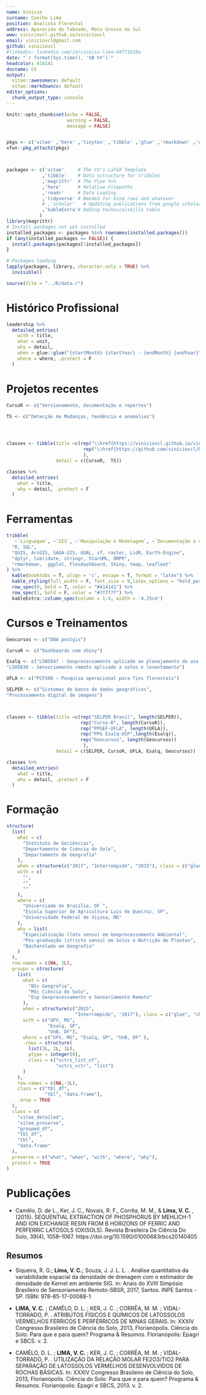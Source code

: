 ```yaml
---
name: Vinicio
surname: Coelho Lima
position: Analista Florestal
address: Aparecida do Taboado, Mato Grosso do Sul
www: viniciovcl.github.io/viniciovcl
email: viniciovcl@gmail.com
github: viniciovcl
#linkedin: linkedin.com/in/vinício-lima-44771b10a
date: "`r format(Sys.time(), '%B %Y')`"
headcolor: 414141
docname: CV
output:
  vitae::awesomecv: default
  vitae::markdowncv: default
editor_options:
  chunk_output_type: console
---
```


```r
knitr::opts_chunk$set(echo = FALSE,
                      warning = FALSE,
                      message = FALSE)


pkgs <- c('vitae' ,'here' ,'tinytex' ,'tibble' ,'glue' ,'rmarkdown' ,'dplyr', 'readr' ,'yaml')
xfun::pkg_attach2(pkgs)



packages <- c('vitae'     # The CV's LaTeX Template
             ,'tibble'    # Data sctructure for tribbles
             ,'magrittr'  # The Pipe %>%
             ,'here'      # Relative Filepaths
             ,'readr'     # Data Loading
             ,'tidyverse' # Needed for bind_rows and whatever
             # ,'scholar'   # Updating publications from google scholar
             ,'kableExtra'# Adding technicalskills table
            )
library(magrittr)
# Install packages not yet installed
installed_packages <- packages %in% rownames(installed.packages())
if (any(installed_packages == FALSE)) {
  install.packages(packages[!installed_packages])
}

# Packages loading
lapply(packages, library, character.only = TRUE) %>%
  invisible()

source(file = "../R/data.r")

```


# Histórico Profissional


```r

leadership %>%
  detailed_entries(
    with = title,
    what = unit,
    why = detail,
    when = glue::glue("{startMonth} {startYear} - {endMonth} {endYear}",.na = ""),
    where = where, .protect = F
  )

```




# Projetos recentes


```r


CursoR <- c("Versionamento, documentação e reportes")

TS <- c("Detecção de Mudanças, tendência e anomalias")




classes <- tibble(title =c(rep("\\href{https://viniciovcl.github.io/viniciovcl/post/}{\\color{black}{Relatórios reprodutíveis}}", length(CursoR)),
                            rep("\\href{https://github.com/viniciovcl/Data-cube-raster/}{\\color{black}{Análise de imagens de satélite}}",length(TS))
                            ),
                  detail = c(CursoR,  TS))

classes %>%
  detailed_entries(
    what = title,
    why = detail, .protect = F
  )
```



# Ferramentas

<!-- \noindent\makebox[\linewidth]{\rule{\textwidth}{0.4pt}} -->

<!-- \par\noindent\nobreak\vspace{-30pt}\rule{\textwidth}{1pt} -->

```r
tribble(
   ~`Linguagem`, ~`GIS`, ~`Manipulação e Modelagem`, ~`Documentação e comunicação`,
  "R, SQL",
  "QGIS, ArcGIS, SAGA-GIS, GDAL, sf, raster, LidR, Earth-Engine",
  "dplyr, lubridate, stringr, StarUML, OMPR",
  "rmarkdown,  ggplot, Flexdashboard, Shiny, tmap, leafleat"
) %>%
  kable(booktabs = T, align = 'c', escape = T, format = "latex") %>%
  kable_styling(full_width = F, font_size = 9,latex_options = "hold_position") %>% 
  row_spec(0, bold = T, color = "#414141") %>% 
  row_spec(1, bold = F, color = "#7f7f7f") %>% 
  kableExtra::column_spec(column = 1:4, width = '4.25cm')
```

<!-- \smallskip -->



# Cursos e Treinamentos


```r

Geocursos <- c("DBA postgis")

CursoR <- c("Dashboards com shiny")

Esalq <- c("LSN5847 - Geoprocessamento aplicado ao planejamento do uso da terra",
"LSO5830 - Sensoriamento remoto aplicado a solos e levantamento")

UFLA <- c("PCF508 – Pesquisa operacional para fins florestais")

SELPER <- c("Sistemas de banco de dados geográficos",
"Processamento digital de imagens")



classes <- tibble(title =c(rep("SELPER Brasil", length(SELPER)),
                           rep("Curso-R", length(CursoR)),
                           rep("PPGEF-UFLA", length(UFLA)), 
                           rep("PPG Esalq-USP",length(Esalq)),
                           rep("Geocursos", length(Geocursos)) 
                            ),
                  detail = c(SELPER, CursoR, UFLA, Esalq, Geocursos))

classes %>%
  detailed_entries(
    what = title,
    why = detail, .protect = F
  )
```



# Formação

```r
structure(
  list(
    what = c(
      "Instituto de Gociências",
      "Departamento de Ciência do Solo",
      "Departamento de Geografia"
    ),
    when = structure(c("2017", "Interrompido", "2015"), class = c("glue", "character")),
    with = c(
      "",
      "",
      ""
    ),
    where = c(
      "Universiade de Brasília, DF ",
      "Escola Superior de Agricultura Luis de Queiroz, SP",
      "Universidade Federal de Viçosa, MG"
    ),
    why = list(
      "Especialização (lato sensu) em Geoprocessamento Ambiental",
      "Pós-graduação (stricto sensu) em Solos e Nutrição de Plantas",
      "Bacharelado em Geografia"
    )
  ),
  row.names = c(NA, 3L),
  groups = structure(
    list(
      what = c(
        "BSc Geografia",
        "MSc Ciência do Solo",
        "Esp Geoprocessamento e Sensoriamento Remoto"
      ),
      when = structure(c("2015",
                         "Interrompido", "2017"), class = c("glue", "character")),
      with = c("UFV, MG",
               "Esalq, SP",
               "UnB, DF"),
      where = c("UFV, MG", "Esalq, SP", "UnB, DF" ),
      .rows = structure(
        list(3L, 2L, 1L),
        ptype = integer(0),
        class = c("vctrs_list_of",
                  "vctrs_vctr", "list")
      )
    ),
    row.names = c(NA,-3L),
    class = c("tbl_df",
              "tbl", "data.frame"),
    .drop = TRUE
  ),
  class = c(
    "vitae_detailed",
    "vitae_preserve",
    "grouped_df",
    "tbl_df",
    "tbl",
    "data.frame"
  ),
  preserve = c("what", "when", "with", "where", "why"),
  protect = TRUE
)

```


# Publicações

- Camêlo, D. de L., Ker, J. C., Novais, R. F., Corrêa, M. M., & **Lima, V. C.** , (2015). SEQUENTIAL EXTRACTION OF PHOSPHORUS BY MEHLICH-1 AND ION EXCHANGE RESIN FROM B HORIZONS OF FERRIC AND PERFERRIC LATOSOLS (OXISOLS). Revista Brasileira De Ciência Do Solo, 39(4), 1058–1067. https://doi.org/10.1590/01000683rbcs20140405

## Resumos

- Siqueira, R. G.; **Lima, V. C.**; Souza, J. J. L. L. . Análise quantitativa da variabilidade espacial da densidade de drenagem com o estimador de densidade de Kernel em ambiente SIG. in: Anais do XVIII Simpósio Brasileiro de Sensoriamento Remoto-SBSR, 2017, Santos. INPE Santos - SP. ISBN: 978-85-17-00088-1

- **LIMA, V. C.** ; CAMÊLO, D. L. ; KER, J. C. ; CORRÊA, M. M. ; VIDAL-TORRADO, P. . ATRIBUTOS FÍSICOS E QUÍMICOS DE LATOSSOLOS VERMELHOS FÉRRICOS E PERFÉRRICOS DE MINAS GERAIS. In: XXXIV Congresso Brasileiro de Ciência do Solo, 2013, Florianópolis. Ciência do Solo: Para que e para quem? Programa & Resumos. Florianópolis: Epagri e SBCS. v. 2. 


- CAMÊLO, D. L. ; **LIMA, V. C.** ; KER, J. C. ; CORRÊA, M. M. ; VIDAL-TORRADO, P. . UTILIZAÇÃO DA RELAÇÃO MOLAR FE2O3/TIO2 PARA SEPARAÇÃO DE LATOSSOLOS VERMELHOS DESENVOLVIDOS DE ROCHAS BÁSICAS. In: XXXIV Congresso Brasileiro de Ciência do Solo, 2013, Florianópolis. Ciência do Solo: Para que e para quem? Programa & Resumos. Florianópolis: Epagri e SBCS, 2013. v. 2. 
 
